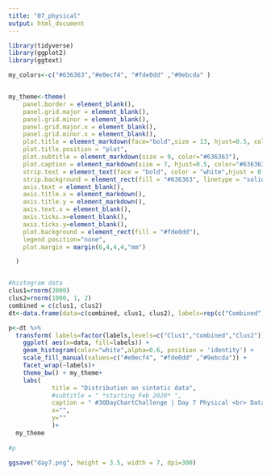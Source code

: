 ```yaml
---
title: "07_physical"
output: html_document
---
```


```r
library(tidyverse)
library(ggplot2)
library(ggtext)

my_colors<-c("#636363","#e0ecf4", "#fde0dd" ,"#9ebcda" )


my_theme<-theme(
    panel.border = element_blank(),
    panel.grid.major = element_blank(),
    panel.grid.minor = element_blank(),
    panel.grid.major.x = element_blank(),
    panel.grid.minor.x = element_blank(),
    plot.title = element_markdown(face="bold",size = 13, hjust=0.5, color="#636363"),
    plot.title.position = "plot",
    plot.subtitle = element_markdown(size = 9, color="#636363"),
    plot.caption = element_markdown(size = 7, hjust=0.5, color="#636363"),
    strip.text = element_text(face = "bold", color = "white",hjust = 0.5, size = 10),
    strip.background = element_rect(fill = "#636363", linetype = "solid", color="grey"),
    axis.text = element_blank(),
    axis.title.x = element_markdown(),
    axis.title.y = element_markdown(),
    axis.text.x = element_blank(),
    axis.ticks.x=element_blank(),
    axis.ticks.y=element_blank(),
    plot.background = element_rect(fill = "#fde0dd"),
    legend.position="none",
    plot.margin = margin(6,4,4,4,"mm")

  )



```

```r
#histogram data
clus1=rnorm(2000)
clus2=rnorm(1000, 1, 2)
combined = c(clus1, clus2)
dt<-data.frame(data=c(combined, clus1, clus2), labels=rep(c("Combined", "Clus1", "Clus2"), c(3e6, 2e6, 1e6)))
```


```r
p<-dt %>% 
  transform( labels=factor(labels,levels=c("Clus1","Combined","Clus2"))) %>% 
    ggplot( aes(x=data, fill=labels)) +
    geom_histogram(color="white",alpha=0.6, position = 'identity') +
    scale_fill_manual(values=c("#e0ecf4", "#fde0dd" ,"#9ebcda")) +
    facet_wrap(~labels)+
    theme_bw() + my_theme+
    labs(
            title = "Distribution on sintetic data",
            #subtitle = " *starting Feb 2020* ",
            caption = " #30DayChartChallenge | Day 7 Physical <br> Data Source: Sintetic",
            x="",
            y=""
            )+
  my_theme 
 
#p

ggsave("day7.png", height = 3.5, width = 7, dpi=300)


```
